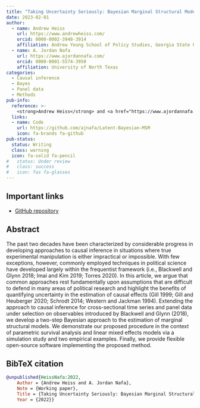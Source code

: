 ```yaml
---
title: "Taking Uncertainty Seriously: Bayesian Marginal Structural Models for Causal Inference in Political Science"
date: 2023-02-01
author:
  - name: Andrew Heiss
    url: https://www.andrewheiss.com/
    orcid: 0000-0002-3948-3914
    affiliation: Andrew Young School of Policy Studies, Georgia State University
  - name: A. Jordan Nafa
    url: https://www.ajordannafa.com/
    orcid: 0000-0001-5574-3950
    affiliation: University of North Texas
categories: 
  - Causal inference
  - Bayes
  - Panel data
  - Methods
pub-info:
  reference: >-
    <strong>Andrew Heiss</strong> and <a href="https://www.ajordannafa.com/">A. Jordan Nafa</a>, “Taking Uncertainty Seriously: Bayesian Marginal Structural Models for Causal Inference in Political Science”
  links:
  - name: Code
    url: https://github.com/ajnafa/Latent-Bayesian-MSM
    icon: fa-brands fa-github
pub-status: 
  status: Writing
  class: warning
  icon: fa-solid fa-pencil
#   status: Under review
#   class: success
#   icon: fas fa-glasses
---
```


## Important links

- [GitHub repository](https://github.com/ajnafa/Latent-Bayesian-MSM)


## Abstract

The past two decades have been characterized by considerable progress in developing approaches to causal inference in situations where true experimental manipulation is either impractical or impossible. With few exceptions, however, commonly employed techniques in political science have developed largely within the frequentist framework (i.e., Blackwell and Glynn 2018; Imai and Kim 2019; Torres 2020). In this article, we argue that common approaches rest fundamentally upon assumptions that are difficult to defend in many areas of political research and highlight the benefits of quantifying uncertainty in the estimation of causal effects (Gill 1999; Gill and Heuberger 2020; Schrodt 2014; Western and Jackman 1994). Extending the approach to causal inference for cross-sectional time series and panel data under selection on observables introduced by Blackwell and Glynn (2018), we develop a two-step Bayesian approach to the estimation of marginal structural models. We demonstrate our proposed procedure in the context of parametric survival analysis and linear mixed effects models via a simulation study and two empirical examples. Finally, we provide flexible open-source software implementing the proposed method.


## BibTeX citation

```bibtex
@unpublished{HeissNafa:2022,
    Author = {Andrew Heiss and A. Jordan Nafa},
    Note = {Working paper},
    Title = {Taking Uncertainty Seriously: Bayesian Marginal Structural Models for Causal Inference in Political Science},
    Year = {2022}}
```
